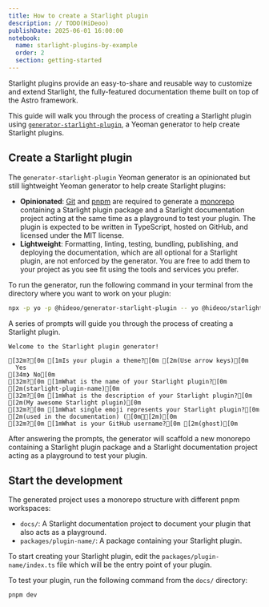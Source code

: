 ```yaml
---
title: How to create a Starlight plugin
description: // TODO(HiDeoo)
publishDate: 2025-06-01 16:00:00
notebook:
  name: starlight-plugins-by-example
  order: 2
  section: getting-started
---
```


Starlight plugins provide an easy-to-share and reusable way to customize and extend Starlight, the fully-featured documentation theme built on top of the Astro framework.

This guide will walk you through the process of creating a Starlight plugin using [`generator-starlight-plugin`](https://github.com/HiDeoo/generator-starlight-plugin), a Yeoman generator to help create Starlight plugins.

## Create a Starlight plugin

The `generator-starlight-plugin` Yeoman generator is an opinionated but still lightweight Yeoman generator to help create Starlight plugins:

- **Opinionated**: [Git](https://git-scm.com/) and [pnpm](https://pnpm.io/) are required to generate a [monorepo](https://pnpm.io/workspaces) containing a Starlight plugin package and a Starlight documentation project acting at the same time as a playground to test your plugin. The plugin is expected to be written in TypeScript, hosted on GitHub, and licensed under the MIT license.
- **Lightweight**: Formatting, linting, testing, bundling, publishing, and deploying the documentation, which are all optional for a Starlight plugin, are not enforced by the generator. You are free to add them to your project as you see fit using the tools and services you prefer.

To run the generator, run the following command in your terminal from the directory where you want to work on your plugin:

```bash title="Terminal"
npx -p yo -p @hideoo/generator-starlight-plugin -- yo @hideoo/starlight-plugin
```

A series of prompts will guide you through the process of creating a Starlight plugin.

```ansi title="Terminal"
Welcome to the Starlight plugin generator!

[32m?[0m [1mIs your plugin a theme?[0m [2m(Use arrow keys)[0m
  Yes
[34m❯ No[0m
[32m?[0m [1mWhat is the name of your Starlight plugin?[0m [2m(starlight-plugin-name)[0m
[32m?[0m [1mWhat is the description of your Starlight plugin?[0m [2m(My awesome Starlight plugin)[0m
[32m?[0m [1mWhat single emoji represents your Starlight plugin?[0m [2m(used in the documentation) ([0m🔋[2m)[0m
[32m?[0m [1mWhat is your GitHub username?[0m [2m(ghost)[0m
```

After answering the prompts, the generator will scaffold a new monorepo containing a Starlight plugin package and a Starlight documentation project acting as a playground to test your plugin.

## Start the development

The generated project uses a monorepo structure with different pnpm workspaces:

- `docs/`: A Starlight documentation project to document your plugin that also acts as a playground.
- `packages/plugin-name/`: A package containing your Starlight plugin.

To start creating your Starlight plugin, edit the `packages/plugin-name/index.ts` file which will be the entry point of your plugin.

To test your plugin, run the following command from the `docs/` directory:

```bash title="Terminal"
pnpm dev
```


<Outro />
